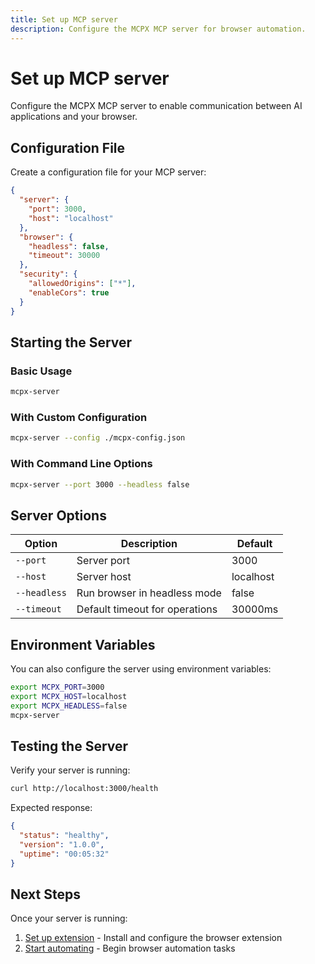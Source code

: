 ```yaml
---
title: Set up MCP server
description: Configure the MCPX MCP server for browser automation.
---
```


# Set up MCP server

Configure the MCPX MCP server to enable communication between AI applications and your browser.

## Configuration File

Create a configuration file for your MCP server:

```json
{
  "server": {
    "port": 3000,
    "host": "localhost"
  },
  "browser": {
    "headless": false,
    "timeout": 30000
  },
  "security": {
    "allowedOrigins": ["*"],
    "enableCors": true
  }
}
```

## Starting the Server

### Basic Usage

```bash
mcpx-server
```

### With Custom Configuration

```bash
mcpx-server --config ./mcpx-config.json
```

### With Command Line Options

```bash
mcpx-server --port 3000 --headless false
```

## Server Options

| Option       | Description                    | Default   |
| ------------ | ------------------------------ | --------- |
| `--port`     | Server port                    | 3000      |
| `--host`     | Server host                    | localhost |
| `--headless` | Run browser in headless mode   | false     |
| `--timeout`  | Default timeout for operations | 30000ms   |

## Environment Variables

You can also configure the server using environment variables:

```bash
export MCPX_PORT=3000
export MCPX_HOST=localhost
export MCPX_HEADLESS=false
mcpx-server
```

## Testing the Server

Verify your server is running:

```bash
curl http://localhost:3000/health
```

Expected response:

```json
{
  "status": "healthy",
  "version": "1.0.0",
  "uptime": "00:05:32"
}
```

## Next Steps

Once your server is running:

1. [Set up extension](/docs/setup-extension) - Install and configure the browser extension
2. [Start automating](/docs/start-automating) - Begin browser automation tasks
